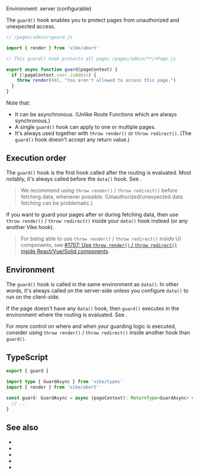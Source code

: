 
Environment: server (<Link href="#environment">configurable</Link>)  

The `guard()` hook enables you to protect pages from unauthorized and unexpected access.

```js
// /pages/admin/+guard.js

import { render } from 'vike/abort'

// This guard() hook protects all pages /pages/admin/**/+Page.js

export async function guard(pageContext) {
  if (!pageContext.user.isAdmin) {
    throw render(401, "You aren't allowed to access this page.")
  }
}
```

Note that:

- It can be asynchronous. (Unlike <Link href="/route-function">Route Functions</Link> which are always synchronous.)
- A single `guard()` hook <Link href="/config#inheritance">can apply to one or multiple pages</Link>.
- It's always used together with <Link href="/render">`throw render()`</Link> or <Link href="/redirect">`throw redirect()`</Link>. (The `guard()` hook doesn't accept any return value.)


## Execution order

The `guard()` hook is the first hook called after the routing is evaluated. Most notably, it's always called before the <Link href="/data">`data()` hook</Link>. See <Link href="/hooks#lifecycle" />.

> We recommend using `throw render()` / `throw redirect()` before fetching data, whenever possible. (Unauthorized/unexpected data fetching can be problematic.)

If you want to guard your pages after or during fetching data, then use <Link href="/render">`throw render()`</Link> / <Link href="/redirect">`throw redirect()`</Link> inside your `data()` hook instead (or any another <Link href="/hooks">Vike hook</Link>).

> For being able to use `throw render()` / `throw redirect()` inside UI components, see [#1707: Use `throw render()` / `throw redirect()` inside React/Vue/Solid components](https://github.com/vikejs/vike/issues/1707).


## Environment

The `guard()` hook is called in the same environment as <Link href="/data">`data()`</Link>. In other words, it's always called on the server-side unless you <Link href="/data#environment">configure `data()` to run on the client-side</Link>.

If the page doesn't have any `data()` hook, then `guard()` executes in the environment where the routing is evaluated. See <Link href="/hooks#lifecycle" />.

For more control on where and when your guarding logic is executed, consider using <Link href="/render">`throw render()`</Link> / <Link href="/redirect">`throw redirect()`</Link> inside another hook than `guard()`.


## TypeScript

```ts
export { guard }

import type { GuardAsync } from 'vike/types'
import { render } from 'vike/abort'

const guard: GuardAsync = async (pageContext): ReturnType<GuardAsync> => {
  // ...
}
```


## See also

- <Link href="/auth#login-flow" />
- <Link href="/render" />
- <Link href="/redirect" />
- <Link href="/data" />
- <Link href="/hooks" />
